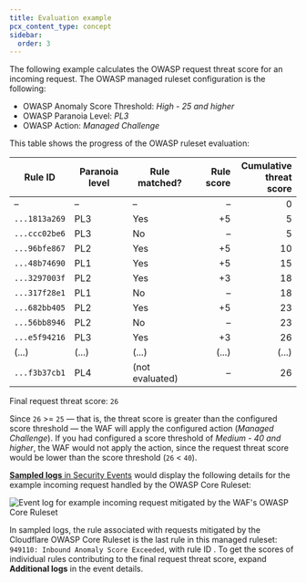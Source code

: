 ```yaml
---
title: Evaluation example
pcx_content_type: concept
sidebar:
  order: 3
---
```



The following example calculates the OWASP request threat score for an incoming request. The OWASP managed ruleset configuration is the following:

- OWASP Anomaly Score Threshold: _High - 25 and higher_
- OWASP Paranoia Level: _PL3_
- OWASP Action: _Managed Challenge_

This table shows the progress of the OWASP ruleset evaluation:

| Rule ID       | Paranoia level | Rule matched?   | Rule score | Cumulative<br/>threat score |
| ------------- | -------------- | --------------- | ---------: | --------------------------: |
| –             | –              | –               |          – |                           0 |
| `...1813a269` | PL3            | Yes             |         +5 |                           5 |
| `...ccc02be6` | PL3            | No              |          – |                           5 |
| `...96bfe867` | PL2            | Yes             |         +5 |                          10 |
| `...48b74690` | PL1            | Yes             |         +5 |                          15 |
| `...3297003f` | PL2            | Yes             |         +3 |                          18 |
| `...317f28e1` | PL1            | No              |          – |                          18 |
| `...682bb405` | PL2            | Yes             |         +5 |                          23 |
| `...56bb8946` | PL2            | No              |          – |                          23 |
| `...e5f94216` | PL3            | Yes             |         +3 |                          26 |
| (...)         | (...)          | (...)           |      (...) |                       (...) |
| `...f3b37cb1` | PL4            | (not evaluated) |          – |                          26 |

Final request threat score: `26`

Since `26` >= `25` — that is, the threat score is greater than the configured score threshold — the WAF will apply the configured action (_Managed Challenge_). If you had configured a score threshold of _Medium - 40 and higher_, the WAF would not apply the action, since the request threat score would be lower than the score threshold (`26` < `40`).

[**Sampled logs** in Security Events](/waf/analytics/security-events/#sampled-logs) would display the following details for the example incoming request handled by the OWASP Core Ruleset:

![Event log for example incoming request mitigated by the WAF's OWASP Core Ruleset](~/assets/images/waf/owasp-example-event-log.png)

In sampled logs, the rule associated with requests mitigated by the Cloudflare OWASP Core Ruleset is the last rule in this managed ruleset: `949110: Inbound Anomaly Score Exceeded`, with rule ID <RuleID id="6179ae15870a4bb7b2d480d4843b323c" />. To get the scores of individual rules contributing to the final request threat score, expand **Additional logs** in the event details.
